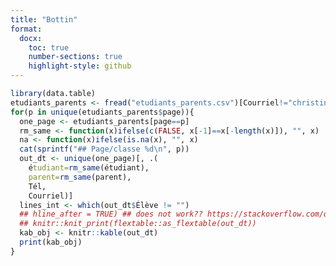 ```yaml
---
title: "Bottin"
format:
  docx:
    toc: true
    number-sections: true
    highlight-style: github
---
```


```r
library(data.table)
etudiants_parents <- fread("etudiants_parents.csv")[Courriel!="christine_beaupre@yahh.com"]
for(p in unique(etudiants_parents$page)){
  one_page <- etudiants_parents[page==p]
  rm_same <- function(x)ifelse(c(FALSE, x[-1]==x[-length(x)]), "", x)
  na <- function(x)ifelse(is.na(x), "", x)
  cat(sprintf("## Page/classe %d\n", p))
  out_dt <- unique(one_page)[, .(
    étudiant=rm_same(étudiant),
    parent=rm_same(parent),
    Tél,
    Courriel)]
  lines_int <- which(out_dt$Élève != "")
  ## hline_after = TRUE) ## does not work?? https://stackoverflow.com/questions/53655983 try https://ardata-fr.github.io/flextable-book/rendering.html
  ## knitr::knit_print(flextable::as_flextable(out_dt))
  kab_obj <- knitr::kable(out_dt)
  print(kab_obj)
}
```
